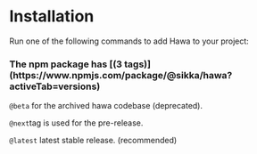 
<Meta title="Installation" />

<div className="hawa-pb-4">
  <h1>Installation</h1>
  <p>Run one of the following commands to add Hawa to your project:</p>
  <Unstyled>
    <WrappedCodeBlock
      tabs={[
        {
          title: "npm",
          code: "npm install @sikka/hawa",
        },
        {
          title: "yarn",
          code: "yarn add @sikka/hawa",
        },
      ]}
    />
  </Unstyled>
</div>

<h3>
  The npm package has [(3
  tags)](https://www.npmjs.com/package/@sikka/hawa?activeTab=versions)
</h3>

`@beta` for the archived hawa codebase (deprecated).

`@next`tag is used for the pre-release.

`@latest` latest stable release. (recommended)
